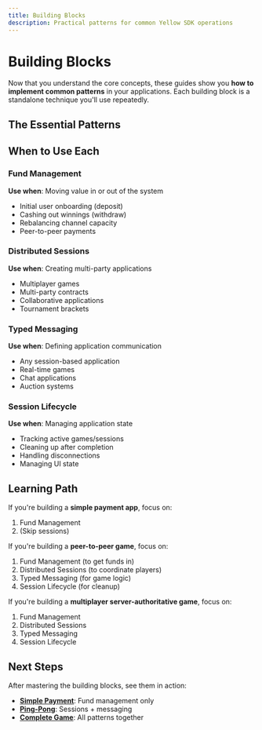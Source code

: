 ```yaml
---
title: Building Blocks
description: Practical patterns for common Yellow SDK operations
---
```


# Building Blocks

Now that you understand the core concepts, these guides show you **how to implement common patterns** in your applications. Each building block is a standalone technique you'll use repeatedly.

## The Essential Patterns

<Cards>
  <Card
    title="Fund Management"
    description="Complete deposit, withdraw, and resize flows with balance verification"
    href="/trivia-royale/building-blocks/fund-management"
  />
  <Card
    title="Distributed Sessions"
    description="The prepare → sign → collect → create pattern for multi-party coordination"
    href="/trivia-royale/building-blocks/distributed-sessions"
  />
  <Card
    title="Typed Messaging"
    description="Type-safe message schemas with TypeScript for robust communication"
    href="/trivia-royale/building-blocks/typed-messaging"
  />
  <Card
    title="Session Lifecycle"
    description="Managing active sessions, auto-joining, and cleanup"
    href="/trivia-royale/building-blocks/session-lifecycle"
  />
</Cards>

## When to Use Each

### Fund Management
**Use when**: Moving value in or out of the system
- Initial user onboarding (deposit)
- Cashing out winnings (withdraw)
- Rebalancing channel capacity
- Peer-to-peer payments

### Distributed Sessions
**Use when**: Creating multi-party applications
- Multiplayer games
- Multi-party contracts
- Collaborative applications
- Tournament brackets

### Typed Messaging
**Use when**: Defining application communication
- Any session-based application
- Real-time games
- Chat applications
- Auction systems

### Session Lifecycle
**Use when**: Managing application state
- Tracking active games/sessions
- Cleaning up after completion
- Handling disconnections
- Managing UI state

## Learning Path

If you're building a **simple payment app**, focus on:
1. Fund Management
2. (Skip sessions)

If you're building a **peer-to-peer game**, focus on:
1. Fund Management (to get funds in)
2. Distributed Sessions (to coordinate players)
3. Typed Messaging (for game logic)
4. Session Lifecycle (for cleanup)

If you're building a **multiplayer server-authoritative game**, focus on:
1. Fund Management
2. Distributed Sessions
3. Typed Messaging
4. Session Lifecycle

## Next Steps

After mastering the building blocks, see them in action:
- **[Simple Payment](../patterns/simple-payment)**: Fund management only
- **[Ping-Pong](../patterns/ping-pong)**: Sessions + messaging
- **[Complete Game](../patterns/complete-game)**: All patterns together

